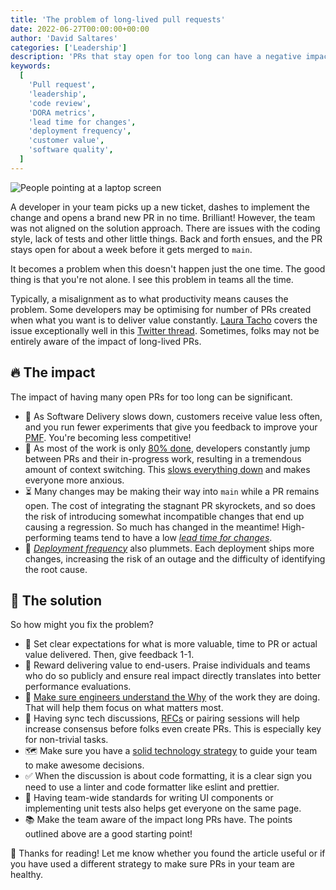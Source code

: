 ```yaml
---
title: 'The problem of long-lived pull requests'
date: 2022-06-27T00:00:00+00:00
author: 'David Saltares'
categories: ['Leadership']
description: 'PRs that stay open for too long can have a negative impact on team velocity, value delivered, stress levels and software quality. In this article I cover ways to make sure PRs do not stagnate while maintaining quality and velocity'
keywords:
  [
    'Pull request',
    'leadership',
    'code review',
    'DORA metrics',
    'lead time for changes',
    'deployment frequency',
    'customer value',
    'software quality',
  ]
---
```


![People pointing at a laptop screen](/img/code-review.webp 'By John Schnobrich on Unsplash')

A developer in your team picks up a new ticket, dashes to implement the change and opens a brand new PR in no time. Brilliant! However, the team was not aligned on the solution approach. There are issues with the coding style, lack of tests and other little things. Back and forth ensues, and the PR stays open for about a week before it gets merged to `main`.

It becomes a problem when this doesn't happen just the one time. The good thing is that you're not alone. I see this problem in teams all the time.

Typically, a misalignment as to what productivity means causes the problem. Some developers may be optimising for number of PRs created when what you want is to deliver value constantly. [Laura Tacho](https://lauratacho.com/blog) covers the issue exceptionally well in this [Twitter thread](https://twitter.com/rhein_wein/status/1536351600620425216). Sometimes, folks may not be entirely aware of the impact of long-lived PRs.

## 🔥 The impact

The impact of having many open PRs for too long can be significant.

- 💸 As Software Delivery slows down, customers receive value less often, and you run fewer experiments that give you feedback to improve your [PMF](https://en.wikipedia.org/wiki/Product/market_fit). You're becoming less competitive!
- 🥵 As most of the work is only [80% done](https://www.simplethread.com/the-10x-programmer-myth/), developers constantly jump between PRs and their in-progress work, resulting in a tremendous amount of context switching. This [slows everything down](https://pacohq.com/blog/guide/the-high-price-of-context-switching-for-developers/) and makes everyone more anxious.
- ⏳ Many changes may be making their way into `main` while a PR remains open. The cost of integrating the stagnant PR skyrockets, and so does the risk of introducing somewhat incompatible changes that end up causing a regression. So much has changed in the meantime! High-performing teams tend to have a low [_lead time for changes_](https://cloud.google.com/blog/products/devops-sre/using-the-four-keys-to-measure-your-devops-performance).
- 🚢 *[Deployment frequency](https://cloud.google.com/blog/products/devops-sre/using-the-four-keys-to-measure-your-devops-performance)* also plummets. Each deployment ships more changes, increasing the risk of an outage and the difficulty of identifying the root cause.

## 🧯 The solution

So how might you fix the problem?

- 🎯 Set clear expectations for what is more valuable, time to PR or actual value delivered. Then, give feedback 1-1.
- 🥇 Reward delivering value to end-users. Praise individuals and teams who do so publicly and ensure real impact directly translates into better performance evaluations.
- 🤔 [Make sure engineers understand the Why](/help-engineers-understand-the-why/) of the work they are doing. That will help them focus on what matters most.
- 💬 Having sync tech discussions, [RFCs](https://en.wikipedia.org/wiki/Request_for_Comments) or pairing sessions will help increase consensus before folks even create PRs. This is especially key for non-trivial tasks.
- 🗺️ Make sure you have a [solid technology strategy](/series/technology-strategy/) to guide your team to make awesome decisions.
- ✅ When the discussion is about code formatting, it is a clear sign you need to use a linter and code formatter like eslint and prettier.
- 🧭 Having team-wide standards for writing UI components or implementing unit tests also helps get everyone on the same page.
- 📚 Make the team aware of the impact long PRs have. The points outlined above are a good starting point!

🙌 Thanks for reading! Let me know whether you found the article useful or if you have used a different strategy to make sure PRs in your team are healthy.
